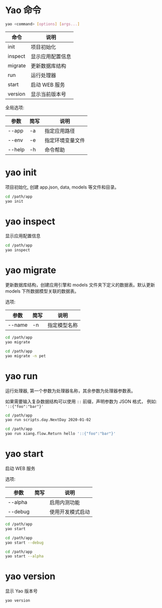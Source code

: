 # Yao 命令

```bash
yao <command> [options] [args...]
```

| 命令    | 说明             |
| ------- | ---------------- |
| init    | 项目初始化       |
| inspect | 显示应用配置信息 |
| migrate | 更新数据库结构   |
| run     | 运行处理器       |
| start   | 启动 WEB 服务    |
| version | 显示当前版本号   |

全局选项:

| 参数   | 简写 | 说明             |
| ------ | ---- | ---------------- |
| --app  | -a   | 指定应用路径     |
| --env  | -e   | 指定环境变量文件 |
| --help | -h   | 命令帮助         |

# yao init

项目初始化, 创建 app.json, data, models 等文件和目录。

```bash
cd /path/app
yao init
```

# yao inspect

显示应用配置信息

```bash
cd /path/app
yao inspect
```

# yao migrate

更新数据库结构，创建应用引擎和 models 文件夹下定义的数据表。默认更新 models 下所数据模型关联的数据表。

选项:

| 参数   | 简写 | 说明         |
| ------ | ---- | ------------ |
| --name | -n   | 指定模型名称 |

```bash
cd /path/app
yao migrate
```

```bash
cd /path/app
yao migrate -n pet
```

# yao run

运行处理器, 第一个参数为处理器名称，其余参数为处理器参数表。

如果需要输入复杂数据结构可以使用 `::` 前缀，声明参数为 JSON 格式， 例如: `'::{"foo":"bar"}'`

```bash
cd /path/app
yao run scripts.day.NextDay 2020-01-02
```

```bash
cd /path/app
yao run xiang.flow.Return hello '::{"foo":"bar"}'
```

# yao start

启动 WEB 服务

选项:

| 参数    | 简写 | 说明             |
| ------- | ---- | ---------------- |
| --alpha |      | 启用内测功能     |
| --debug |      | 使用开发模式启动 |

```bash
cd /path/app
yao start
```

```bash
cd /path/app
yao start --debug
```

```bash
cd /path/app
yao start --alpha
```

# yao version

显示 Yao 版本号

```bash
yao version
```
